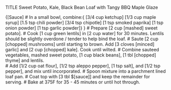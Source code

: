 TITLE Sweet Potato, Kale, Black Bean Loaf with Tangy BBQ Maple Glaze

{[Sauce]
# In a small bowl, combine:{ [3/4 cup ketchup] [1/3 cup maple syrup] [1.5 tsp chili powder] [3/4 tsp chipotle] [1 tsp smoked paprika] [1 tsp onion powder] [1 tsp garlic powder]}
}
# Prepare [2 cup [mashed] sweet potato].
# Cook [1 cup green lentils] in [2 cup water] for 30 minutes. Lentils should be slightly overdone / tender to help bind the loaf.
# Saute [2 cup [chopped] mushrooms] until starting to brown. Add [3 cloves [minced] garlic] and [2 cup [chopped] kale]. Cook until wilted.
# Combine sauteed vegetables, mashed sweet potato, [1 cup black beans], [1 tbl [chopped] thyme] and lentils.  
# Add [1/2 cup oat flour], [1/2 tsp aleppo pepper], [1 tsp salt], and [1/2 tsp pepper], and mix until incorporated.
# Spoon mixture into a parchment lined loaf pan.
# Coat top with [3 tbl $[sauce]] and keep the remainder for serving.
# Bake at 375F for 35 - 45 minutes or until hot through.



